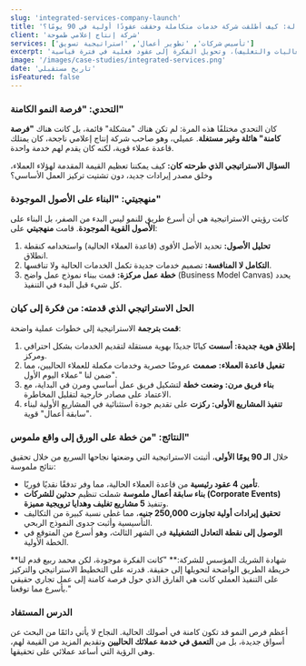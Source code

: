 ---
slug: 'integrated-services-company-launch'
title: 'دراسة حالة: كيف أطلقت شركة خدمات متكاملة وحققت عقودًا أولية في 90 يومًا؟'
client: 'شركة إنتاج إعلامي طموحة'
services: ['تأسيس شركات', 'تطوير أعمال', 'استراتيجية تسويق']
excerpt: 'تحليل استراتيجي لكيفية الاستفادة من قاعدة عملاء قائمة لإطلاق شركة جديدة في مجال الخدمات المتكاملة (الفعاليات والتغليف)، وتحويل الفكرة إلى عقود فعلية في فترة قياسية.'
image: '/images/case-studies/integrated-services.png'
date: 'تاريخ مستقبلي'
isFeatured: false
---

### التحدي: "فرصة النمو الكامنة"

كان التحدي مختلفًا هذه المرة: لم تكن هناك "مشكلة" قائمة، بل كانت هناك **"فرصة كامنة" هائلة وغير مستغلة**. عميلي، وهو صاحب شركة إنتاج إعلامي ناجحة، كان يمتلك قاعدة عملاء قوية، لكنه كان يقدم لهم خدمة واحدة.

**السؤال الاستراتيجي الذي طرحته كان:** كيف يمكننا تعظيم القيمة المقدمة لهؤلاء العملاء، وخلق مصدر إيرادات جديد، دون تشتيت تركيز العمل الأساسي؟

### منهجيتي: "البناء على الأصول الموجودة"

كانت رؤيتي الاستراتيجية هي أن أسرع طريق للنمو ليس البدء من الصفر، بل البناء على **الأصول القوية الموجودة**. قامت **منهجيتي** على:
1.  **تحليل الأصول:** تحديد الأصل الأقوى (قاعدة العملاء الحالية) واستخدامه كنقطة انطلاق.
2.  **التكامل لا المنافسة:** تصميم خدمات جديدة تكمل الخدمات الحالية ولا تنافسها.
3.  **خطة عمل مركزة:** قمت ببناء نموذج عمل واضح (Business Model Canvas) يحدد كل شيء قبل البدء في التنفيذ.

### الحل الاستراتيجي الذي قدمته: من فكرة إلى كيان

**قمت بترجمة** الاستراتيجية إلى خطوات عملية واضحة:
1.  **إطلاق هوية جديدة:** **أسست** كيانًا جديدًا بهوية مستقلة لتقديم الخدمات بشكل احترافي ومركز.
2.  **تفعيل قاعدة العملاء:** **صممت** عروضًا حصرية وخدمات مكملة للعملاء الحاليين، مما ضمن لنا "عملاء اليوم الأول".
3.  **بناء فريق مرن:** **وضعت خطة** لتشكيل فريق عمل أساسي ومرن في البداية، مع الاعتماد على مصادر خارجية لتقليل المخاطرة.
4.  **تنفيذ المشاريع الأولى:** **ركزت** على تقديم جودة استثنائية في المشاريع الأولية لبناء "سابقة أعمال" قوية.

### النتائج: "من خطة على الورق إلى واقع ملموس"

خلال **الـ 90 يومًا الأولى**، أثبتت الاستراتيجية التي وضعتها نجاحها السريع من خلال تحقيق نتائج ملموسة:

- **تأمين 4 عقود رئيسية** من قاعدة العملاء الحالية، مما وفر تدفقًا نقديًا فوريًا.
- **بناء سابقة أعمال ملموسة** شملت تنظيم **حدثين للشركات (Corporate Events)** وتنفيذ **5 مشاريع تغليف وهدايا ترويجية مميزة**.
- **تحقيق إيرادات أولية تجاوزت 250,000 جنيه**، مما غطى نسبة كبيرة من التكاليف التأسيسية وأثبت جدوى النموذج الربحي.
- **الوصول إلى نقطة التعادل التشغيلية** في الشهر الثالث، وهو أسرع من المتوقع في الخطة الأولية.

<Callout type="success">
  **شهادة الشريك المؤسس للشركة:** "كانت الفكرة موجودة، لكن محمد ربيع قدم لنا خريطة الطريق الواضحة لتحويلها إلى حقيقة. قدرته على التخطيط الاستراتيجي والتركيز على التنفيذ العملي كانت هي الفارق الذي حول فرصة كامنة إلى عمل تجاري حقيقي بأسرع مما توقعنا."
</Callout>

### الدرس المستفاد

أعظم فرص النمو قد تكون كامنة في أصولك الحالية. النجاح لا يأتي دائمًا من البحث عن أسواق جديدة، بل من **التعمق في خدمة عملائك الحاليين** وتقديم المزيد من القيمة لهم، وهي الرؤية التي أساعد عملائي على تحقيقها.